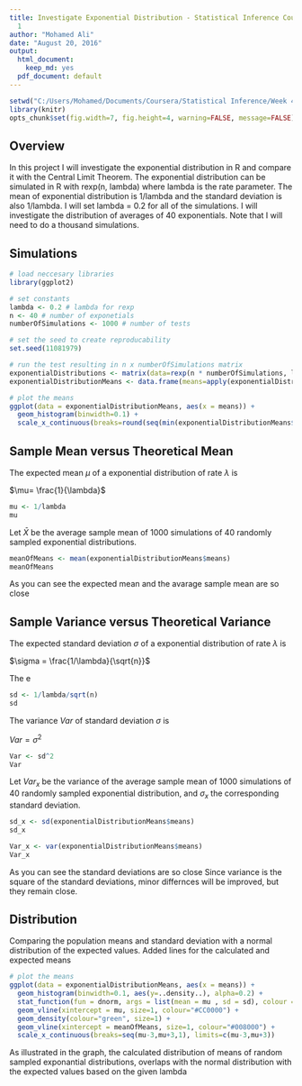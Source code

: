 ---
title: Investigate Exponential Distribution - Statistical Inference Course Project
  1
author: "Mohamed Ali"
date: "August 20, 2016"
output:
  html_document:
    keep_md: yes
  pdf_document: default
---

```{r global_options, include=FALSE}
setwd("C:/Users/Mohamed/Documents/Coursera/Statistical Inference/Week 4 Project/")
library(knitr)
opts_chunk$set(fig.width=7, fig.height=4, warning=FALSE, message=FALSE)
```

## Overview
In this project I will investigate the exponential distribution in R and compare it with the Central Limit Theorem. The exponential distribution can be simulated in R with rexp(n, lambda) where lambda is the rate parameter. The mean of exponential distribution is 1/lambda and the standard deviation is also 1/lambda. I will set lambda = 0.2 for all of the simulations. I will investigate the distribution of averages of 40 exponentials. Note that I will need to do a thousand simulations.

## Simulations

```{r}
# load neccesary libraries
library(ggplot2)

# set constants
lambda <- 0.2 # lambda for rexp
n <- 40 # number of exponetials
numberOfSimulations <- 1000 # number of tests

# set the seed to create reproducability
set.seed(11081979)

# run the test resulting in n x numberOfSimulations matrix
exponentialDistributions <- matrix(data=rexp(n * numberOfSimulations, lambda), nrow=numberOfSimulations)
exponentialDistributionMeans <- data.frame(means=apply(exponentialDistributions, 1, mean))
```

```{r echo=FALSE}
# plot the means
ggplot(data = exponentialDistributionMeans, aes(x = means)) + 
  geom_histogram(binwidth=0.1) +   
  scale_x_continuous(breaks=round(seq(min(exponentialDistributionMeans$means), max(exponentialDistributionMeans$means), by=1)))
```

## Sample Mean versus Theoretical Mean

The expected mean $\mu$ of a exponential distribution of rate $\lambda$ is 

$\mu= \frac{1}{\lambda}$ 

```{r}
mu <- 1/lambda
mu
```

Let $\bar X$ be the average sample mean of 1000 simulations of 40 randomly sampled exponential distributions.

```{r}
meanOfMeans <- mean(exponentialDistributionMeans$means)
meanOfMeans
```

As you can see the expected mean and the avarage sample mean are so close 


## Sample Variance versus Theoretical Variance

The expected standard deviation $\sigma$ of a exponential distribution of rate $\lambda$ is 

$\sigma = \frac{1/\lambda}{\sqrt{n}}$ 

The e

```{r}
sd <- 1/lambda/sqrt(n)
sd
```

The variance $Var$ of standard deviation $\sigma$ is

$Var = \sigma^2$ 

```{r}
Var <- sd^2
Var
```

Let $Var_x$ be the variance of the average sample mean of 1000 simulations of 40 randomly sampled exponential distribution, and $\sigma_x$ the corresponding standard deviation.
```{r}
sd_x <- sd(exponentialDistributionMeans$means)
sd_x

Var_x <- var(exponentialDistributionMeans$means)
Var_x
```

As you can see the standard deviations are so close
Since variance is the square of the standard deviations, minor differnces will be improved, but they remain close.

## Distribution

Comparing the population means and standard deviation with a normal distribution of the expected values. Added lines for the calculated and expected means

```{r echo=FALSE}
# plot the means
ggplot(data = exponentialDistributionMeans, aes(x = means)) + 
  geom_histogram(binwidth=0.1, aes(y=..density..), alpha=0.2) + 
  stat_function(fun = dnorm, args = list(mean = mu , sd = sd), colour = "red", size=1) + 
  geom_vline(xintercept = mu, size=1, colour="#CC0000") + 
  geom_density(colour="green", size=1) +
  geom_vline(xintercept = meanOfMeans, size=1, colour="#008000") + 
  scale_x_continuous(breaks=seq(mu-3,mu+3,1), limits=c(mu-3,mu+3)) 

```

As illustrated in the graph, the calculated distribution of means of random sampled exponantial distributions, overlaps with the normal distribution with the expected values based on the given lambda